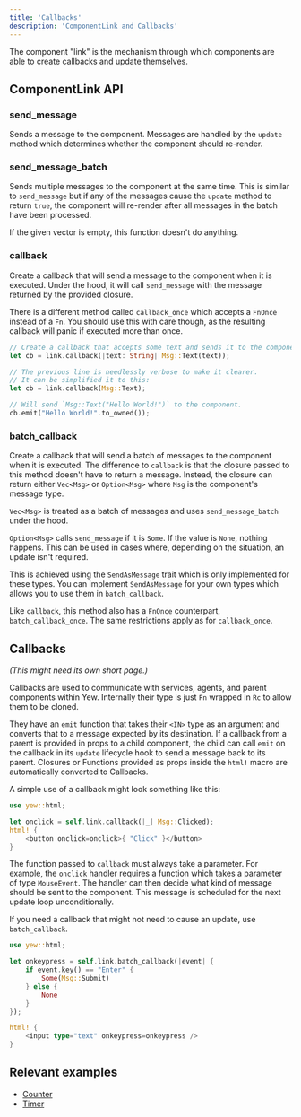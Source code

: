 ```yaml
---
title: 'Callbacks'
description: 'ComponentLink and Callbacks'
---
```


The component "link" is the mechanism through which components are able to create callbacks and update themselves.

## ComponentLink API

### send_message

Sends a message to the component.
Messages are handled by the `update` method which determines whether the component should re-render.

### send_message_batch

Sends multiple messages to the component at the same time.
This is similar to `send_message` but if any of the messages cause the `update` method to return `true`,
the component will re-render after all messages in the batch have been processed.

If the given vector is empty, this function doesn't do anything.

### callback

Create a callback that will send a message to the component when it is executed.
Under the hood, it will call `send_message` with the message returned by the provided closure.

There is a different method called `callback_once` which accepts a `FnOnce` instead of a `Fn`.
You should use this with care though, as the resulting callback will panic if executed more than once.

```rust
// Create a callback that accepts some text and sends it to the component as the `Msg::Text` message variant.
let cb = link.callback(|text: String| Msg::Text(text));

// The previous line is needlessly verbose to make it clearer.
// It can be simplified it to this:
let cb = link.callback(Msg::Text);

// Will send `Msg::Text("Hello World!")` to the component.
cb.emit("Hello World!".to_owned());
```

### batch_callback

Create a callback that will send a batch of messages to the component when it is executed.
The difference to `callback` is that the closure passed to this method doesn't have to return a message.
Instead, the closure can return either `Vec<Msg>` or `Option<Msg>` where `Msg` is the component's message type.

`Vec<Msg>` is treated as a batch of messages and uses `send_message_batch` under the hood.

`Option<Msg>` calls `send_message` if it is `Some`. If the value is `None`, nothing happens.
This can be used in cases where, depending on the situation, an update isn't required.

This is achieved using the `SendAsMessage` trait which is only implemented for these types.
You can implement `SendAsMessage` for your own types which allows you to use them in `batch_callback`.

Like `callback`, this method also has a `FnOnce` counterpart, `batch_callback_once`.
The same restrictions apply as for `callback_once`.

## Callbacks

_\(This might need its own short page.\)_

Callbacks are used to communicate with services, agents, and parent components within Yew.
Internally their type is just `Fn` wrapped in `Rc` to allow them to be cloned.

They have an `emit` function that takes their `<IN>` type as an argument and converts that to a message expected by its destination. If a callback from a parent is provided in props to a child component, the child can call `emit` on the callback in its `update` lifecycle hook to send a message back to its parent. Closures or Functions provided as props inside the `html!` macro are automatically converted to Callbacks.

A simple use of a callback might look something like this:

```rust
use yew::html;

let onclick = self.link.callback(|_| Msg::Clicked);
html! {
    <button onclick=onclick>{ "Click" }</button>
}
```

The function passed to `callback` must always take a parameter. For example, the `onclick` handler requires a function which takes a parameter of type `MouseEvent`. The handler can then decide what kind of message should be sent to the component. This message is scheduled for the next update loop unconditionally.

If you need a callback that might not need to cause an update, use `batch_callback`.

```rust
use yew::html;

let onkeypress = self.link.batch_callback(|event| {
    if event.key() == "Enter" {
        Some(Msg::Submit)
    } else {
        None
    }
});

html! {
    <input type="text" onkeypress=onkeypress />
}
```

## Relevant examples

- [Counter](https://github.com/yewstack/yew/tree/v0.18/examples/counter)
- [Timer](https://github.com/yewstack/yew/tree/v0.18/examples/timer)
